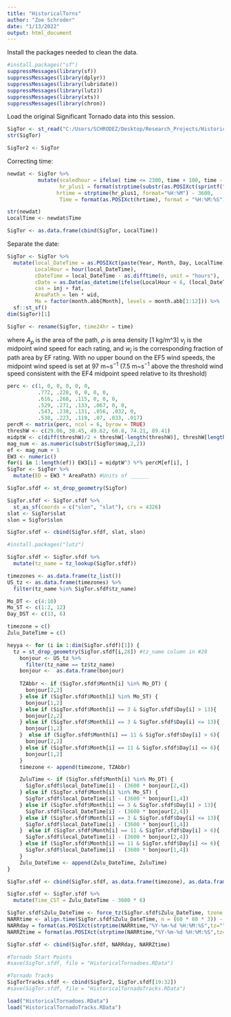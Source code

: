 ```yaml
---
title: "HistoricalTorns"
author: "Zoe Schroder"
date: "1/13/2022"
output: html_document
---
```


Install the packages needed to clean the data. 
```r
#install.packages("sf")
suppressMessages(library(sf))
suppressMessages(library(dplyr))
suppressMessages(library(lubridate))
suppressMessages(library(lutz))
suppressMessages(library(xts))
suppressMessages(library(chron))
```

Load the original Significant Tornado data into this session. 
```r
SigTor <- st_read("C:/Users/SCHRODEZ/Desktop/Research_Projects/HistoricalTornadoes/SignificantTornadoesData/SignificantTornadoes.shp")
str(SigTor)

SigTor2 <- SigTor
```
Correcting time: 
```r
newdat <- SigTor %>%
          mutate(scaledhour = ifelse( time <= 2300, time + 100, time - 2300),
                 hr_plus1 = format(strptime(substr(as.POSIXct(sprintf("%04.0f", scaledhour), format="%H%M"), 12, 16), '%H:%M'), '%H:%M'),
                hrtime = strptime(hr_plus1, format="%H:%M") - 3600,
                 Time = format(as.POSIXct(hrtime), format = "%H:%M:%S"))

str(newdat)
LocalTime <- newdat$Time

SigTor <- as.data.frame(cbind(SigTor, LocalTime))
```
Separate the date: 

```r

SigTor <- SigTor %>%
  mutate(local_DateTime = as.POSIXct(paste(Year, Month, Day, LocalTime), format = "%Y%m%d%H"),
         LocalHour = hour(local_DateTime),
         cDateTime = local_DateTime - as.difftime(6, unit = "hours"),
         cDate = as.Date(as_datetime(ifelse(LocalHour < 6, (local_DateTime - 86400), cDateTime), tz = Sys.timezone())),
         cas = inj + fat,
         AreaPath = len * wid,
         Ma = factor(month.abb[Month], levels = month.abb[1:12])) %>%
  sf::st_sf()
dim(SigTor)[1]

SigTor <- rename(SigTor, time24hr = time)
```

where $A_p$ is the area of the path, $\rho$ is area density [1 kg/m^3]  $v_j$ is the midpoint wind speed for each rating, and $w_j$ is the corresponding fraction of path area by EF rating. With no upper bound on the EF5 wind speeds, the midpoint wind speed is set at 97 m~s$^{-1}$ (7.5 m~s$^{-1}$ above the threshold wind speed consistent with the EF4 midpoint speed relative to its threshold)
```r
perc <- c(1, 0, 0, 0, 0, 0, 
          .772, .228, 0, 0, 0, 0,
          .616, .268, .115, 0, 0, 0,
          .529, .271, .133, .067, 0, 0,
          .543, .238, .131, .056, .032, 0,
          .538, .223, .119, .07, .033, .017)
percM <- matrix(perc, ncol = 6, byrow = TRUE)
threshW <- c(29.06, 38.45, 49.62, 60.8, 74.21, 89.41)
midptW <- c(diff(threshW)/2 + threshW[-length(threshW)], threshW[length(threshW)] + 7.5)
mag_num <- as.numeric(substr(SigTor$mag,2,2))
ef <- mag_num + 1 
EW3 <- numeric()
for(i in 1:length(ef)) EW3[i] = midptW^3 %*% percM[ef[i], ]
SigTor <- SigTor %>%
  mutate(ED = EW3 * AreaPath) #Units of ______
``` 

```r
SigTor.sfdf <- st_drop_geometry(SigTor)

SigTor.sfdf <- SigTor.sfdf %>%
  st_as_sf(coords = c("slon", "slat"), crs = 4326)
slat <- SigTor$slat
slon = SigTor$slon

SigTor.sfdf <- cbind(SigTor.sfdf, slat, slon)
```

```r
#install.packages("lutz")

SigTor.sfdf <- SigTor.sfdf %>% 
  mutate(tz_name = tz_lookup(SigTor.sfdf))

timezones <- as.data.frame(tz_list())
US_tz <- as.data.frame(timezones) %>%
  filter(tz_name %in% SigTor.sfdf$tz_name) 
```

```r
Mo_DT <- c(4:10)
Mo_ST <- c(1:2, 12)
Day_DST <- c(13, 6)

timezone = c()
Zulu_DateTime = c()

heyya <- for (i in 1:dim(SigTor.sfdf)[1]) {
  tz = st_drop_geometry(SigTor.sfdf[i,28]) #tz_name column in #28 
    bonjour <- US_tz %>%
      filter(tz_name == tz$tz_name) 
    bonjour <-  as.data.frame(bonjour)
    
    TZAbbr <- if (SigTor.sfdf$Month[i] %in% Mo_DT) {
      bonjour[2,2]
    } else if (SigTor.sfdf$Month[i] %in% Mo_ST) {
      bonjour[1,2]
    } else if (SigTor.sfdf$Month[i] == 3 & SigTor.sfdf$Day[i] > 13){
      bonjour[2,2]
    } else if (SigTor.sfdf$Month[i] == 3 & SigTor.sfdf$Day[i] <= 13){
      bonjour[1,2]
    }  else if (SigTor.sfdf$Month[i] == 11 & SigTor.sfdf$Day[i] > 6){
      bonjour[2,2]
    } else if (SigTor.sfdf$Month[i] == 11 & SigTor.sfdf$Day[i] <= 6){
      bonjour[1,2]
    }
    timezone <- append(timezone, TZAbbr)

    ZuluTime <- if (SigTor.sfdf$Month[i] %in% Mo_DT) {
      SigTor.sfdf$local_DateTime[i] - (3600 * bonjour[2,4])
    } else if (SigTor.sfdf$Month[i] %in% Mo_ST) {
      SigTor.sfdf$local_DateTime[i] - (3600 * bonjour[1,4])
    } else if (SigTor.sfdf$Month[i] == 3 & SigTor.sfdf$Day[i] > 13){
      SigTor.sfdf$local_DateTime[i] - (3600 * bonjour[2,4])
    } else if (SigTor.sfdf$Month[i] == 3 & SigTor.sfdf$Day[i] <= 13){
      SigTor.sfdf$local_DateTime[i] - (3600 * bonjour[1,4])
    }  else if (SigTor.sfdf$Month[i] == 11 & SigTor.sfdf$Day[i] > 6){
      SigTor.sfdf$local_DateTime[i] - (3600 * bonjour[2,4])
    } else if (SigTor.sfdf$Month[i] == 11 & SigTor.sfdf$Day[i] <= 6){
      SigTor.sfdf$local_DateTime[i] - (3600 * bonjour[1,4])
    }
    Zulu_DateTime <- append(Zulu_DateTime, ZuluTime)    
}

SigTor.sfdf <- cbind(SigTor.sfdf, as.data.frame(timezone), as.data.frame(Zulu_DateTime))
```

```r
SigTor.sfdf <- SigTor.sfdf %>%
  mutate(Time_CST = Zulu_DateTime - 3600 * 6)
```


```r
SigTor.sfdf$Zulu_DateTime <- force_tz(SigTor.sfdf$Zulu_DateTime, tzone = "UTC")
NARRtime <- align.time(SigTor.sfdf$Zulu_DateTime, n = (60 * 60 * 3)) - 3600 * 3 ###Had to remove the -3600*3
NARRday = format(as.POSIXct(strptime(NARRtime,"%Y-%m-%d %H:%M:%S",tz="")) ,format = "%Y/%m/%d")
NARRZtime = format(as.POSIXct(strptime(NARRtime,"%Y-%m-%d %H:%M:%S",tz="")) ,format = "%H")

SigTor.sfdf <- cbind(SigTor.sfdf, NARRday, NARRZtime)
```

```r
#Tornado Start Points
#save(SigTor.sfdf, file = "HistoricalTornadoes.RData")

#Tornado Tracks
SigTorTracks.sfdf <- cbind(SigTor2, SigTor.sfdf[19:32])
#save(SigTor.sfdf, file = "HistoricalTornadoTracks.RData")
```

```r
load("HistoricalTornadoes.RData")
load("HistoricalTornadoTracks.RData") 
```



